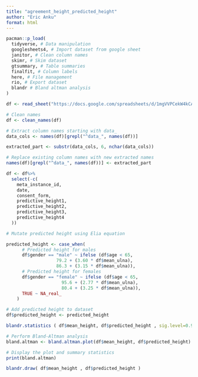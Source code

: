 ```yaml
---
title: "agreement_height_predicted_height"
author: "Eric Anku"
format: html
---
```


```r
pacman::p_load(
  tidyverse, # Data manipulation
  googlesheets4, # Import dataset from google sheet
  janitor, # Clean column names
  skimr, # Skim dataset
  gtsummary, # Table summaries
  finalfit, # Column labels
  here, # File management
  rio, # Export dataset
  blandr # Bland altman analysis
)
```

```r
df <- read_sheet("https://docs.google.com/spreadsheets/d/1mgVVPCekW4kCA9Ww7luuITB4sXdEI3VFg6KcK7UNFV8/edit?usp=sharing")
```

```r
# Clean names
df <- clean_names(df)
```

```r
# Extract column names starting with data_
data_cols <- names(df)[grepl("^data_", names(df))]

extracted_part <- substr(data_cols, 6, nchar(data_cols))

# Replace existing column names with new extracted names
names(df)[grepl("^data_", names(df))] <- extracted_part
```


```r
df <- df%>%
  select(-c(
    meta_instance_id,
    date,
    consent_form,
    predictive_height1,
    predictive_height2,
    predictive_height3,
    predictive_height4
  ))
```

```r
# Mutate predicted height using Elia equation

predicted_height <- case_when(
      # Predicted height for males
      df$gender == "male" ~ ifelse (df$age < 65, 
                   79.2 + (3.60 * df$mean_ulna),
                   86.3 + (3.15 * df$mean_ulna)),
      # Predicted height for females
      df$gender == "female" ~ ifelse (df$age < 65, 
                     95.6 + (2.77 * df$mean_ulna),
                     80.4 + (3.25 * df$mean_ulna)),
      TRUE ~ NA_real_
    )
```

```r
# Add predicted height to dataset
df$predicted_height <- predicted_height
```

```r
blandr.statistics ( df$mean_height, df$predicted_height , sig.level=0.95 )

# Perform Bland-Altman analysis
bland.altman <- bland.altman.plot(df$mean_height, df$predicted_height)

# Display the plot and summary statistics
print(bland.altman)
```

```r
blandr.draw( df$mean_height , df$predicted_height )
```

